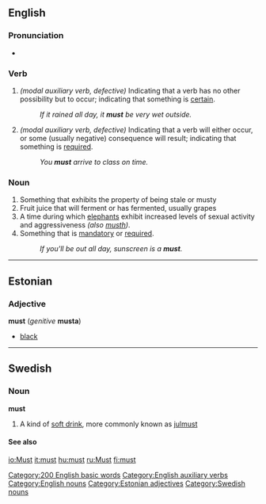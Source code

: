 ==English==

{{rank|did|such|great|86|must|these|two|us}}

===Pronunciation===
*{{audio|en-us-must.ogg|Audio (US)}}

===Verb===
{{irregverb|-|'''must'''|'''[[had to]]'''|-|-}}
#''(modal auxiliary verb, defective)'' Indicating that a verb has no other possibility but to occur; indicating that something is [[certain]].
#:''If it rained all day, it '''must''' be very wet outside.''
#''(modal auxiliary verb, defective)'' Indicating that a verb will either occur, or some (usually negative) consequence will result; indicating that something is [[required]].
#:''You '''must''' arrive to class on time.''

=== Noun ===
{{en-noun|must|musts}}
#Something that exhibits the property of being stale or musty
#Fruit juice that will ferment or has fermented, usually grapes
#A time during which [[elephant]]s exhibit increased levels of sexual activity and aggressiveness ''(also [[musth]])''.
#Something that is [[mandatory]] or [[required]].
#:''If you'll be out all day, sunscreen is a '''must'''.''


[[Category:200 English basic words]]
[[Category:English auxiliary verbs]]
[[Category:English nouns]]

----
==Estonian==

===Adjective===
'''must''' (''genitive'' '''musta''')

*[[black]]

----
==Swedish==

===Noun===<!---proper?--->
'''must'''

#A kind of [[soft drink]], more commonly known as [[julmust]]

====See also====
{{pedialite}}

[[Category:Estonian adjectives]]
[[Category:Swedish nouns]]

[[io:Must]]
[[it:must]]
[[hu:must]]
[[ru:Must]]
[[fi:must]]